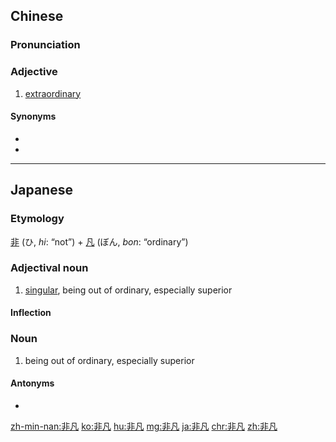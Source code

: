 ==Chinese==
{{zh-forms}}

===Pronunciation===
{{zh-pron
|m=fēifán
|c=fei1 faan4
|mn=hui-hoân
|cat=a
}}

===Adjective===
{{zh-adj}}

# [[extraordinary]]

====Synonyms====
* {{zh-l|出眾}}
* {{zh-l|了不起}}

----

==Japanese==
{{ja-kanjitab|ひ|ぼん|yomi=on}}

===Etymology===
[[非]] (ひ, ''hi'': “not”) + [[凡]] (ぼん, ''bon'': “ordinary”)

===Adjectival noun===
{{ja-adj|infl=な|ひぼん}}

# [[singular]], being out of ordinary, especially superior
#: {{ja-usex|後に偉大な発見をした彼は、子供の頃には既に'''非凡'''な才能を見せていた。|のち に いだい な はっけん を した かれ は、 こども の ころ に は すで に '''ひぼん''' な さいのう を みせて いた。|He who later found a great discovery already had a '''singular''' talent in his childhood.}}

====Inflection====
{{ja-na|ひぼん}}

===Noun===
{{ja-noun|ひぼん}}

# being out of ordinary, especially superior

====Antonyms====
* {{ja-r|平凡|へいぼん}}

[[zh-min-nan:非凡]]
[[ko:非凡]]
[[hu:非凡]]
[[mg:非凡]]
[[ja:非凡]]
[[chr:非凡]]
[[zh:非凡]]